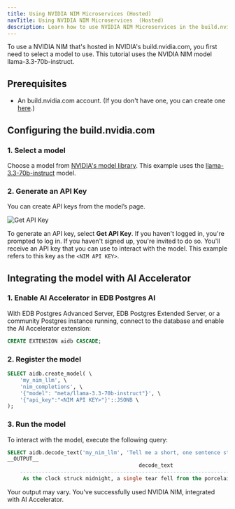 ```yaml
---
title: Using NVIDIA NIM Microservices (Hosted)
navTitle: Using NVIDIA NIM Microservices  (Hosted)
description: Learn how to use NVIDIA NIM Microservices in the build.nvidia.com hosted by NVIDIA.
---
```



To use a NVIDIA NIM that's hosted in NVIDIA's build.nvidia.com, you first need to select a model to use. This tutorial uses the NVIDIA NIM model llama-3.3-70b-instruct.

## Prerequisites

* An build.nvidia.com account. (If you don't have one, you can create one [here](https://build.nvidia.com/explore/discover/).)

## Configuring the build.nvidia.com

### 1. Select a model

Choose a model from [NVIDIA's model library](https://build.nvidia.com/models). This example uses the [llama-3.3-70b-instruct](https://build.nvidia.com/meta/llama3-70b) model.

### 2. Generate an API Key

You can create API keys from the model’s page.

![Get API Key](images/get-api-key.svg)

To generate an API key, select **Get API Key**. If you haven't logged in, you're prompted to log in. If you haven't signed up, you're invited to do so. You'll receive an API key that you can use to interact with the model. This example refers to this key as the `<NIM API KEY>`.

## Integrating the model with AI Accelerator

### 1. Enable AI Accelerator in EDB Postgres AI

With EDB Postgres Advanced Server, EDB Postgres Extended Server, or a community Postgres instance running, connect to the database and enable the AI Accelerator extension:

```sql
CREATE EXTENSION aidb CASCADE;
```

### 2. Register the model

```sql
SELECT aidb.create_model( \
    'my_nim_llm', \
    'nim_completions', \
    '{"model": "meta/llama-3.3-70b-instruct"}', \
    '{"api_key":"<NIM API KEY>"}'::JSONB \
);
```

### 3. Run the model

To interact with the model, execute the following query:

```sql
SELECT aidb.decode_text('my_nim_llm', 'Tell me a short, one sentence story');
__OUTPUT__
                                          decode_text
    ----------------------------------------------------------------------------------------
     As the clock struck midnight, a single tear fell from the porcelain doll's glassy eye.
```

Your output may vary. You've successfully used NVIDIA NIM, integrated with AI Accelerator.
